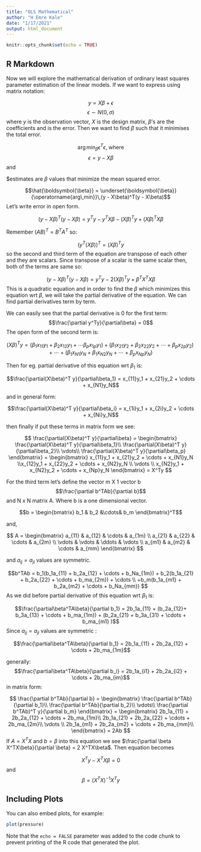 ```yaml
---
title: "OLS Mathematical"
author: "H Emre Kale"
date: "1/17/2021"
output: html_document
---
```


```r
knitr::opts_chunk$set(echo = TRUE)
```

## R Markdown

Now we will explore the mathematical derivation of ordinary least squares parameter estimation of the  linear models. If we want to express using matrix notation:

$$y = X\beta + \epsilon$$
$$\epsilon \sim N(0,\sigma)$$
where $y$ is the observation vector, $X$ is the design matrix, $\beta$'s are the coefficients and \epsilon is the error. Then we want to find $\beta$ such that it minimises the total error.

$$\arg\min_{\beta} \epsilon^T\epsilon \text{, where}  $$
$$ \epsilon = y - X\beta $$
and

$\beta estimates are $\beta$ values that minimize the mean squared error.

$$\hat{\boldsymbol{\beta}} = \underset{\boldsymbol{\beta}}{\operatorname{arg\,min}}\,(y - X\beta)^T(y - X\beta)$$
Let's write error in open form.

$$(y - X\beta)^T(y - X\beta) = y^Ty - y^TX\beta - (X\beta)^Ty+ (X\beta)^T X\beta$$

Remember $(AB)^T = B^TA^T$ so:

$$(y^T(X\beta))^T =  (X\beta)^T y$$
so the second and third term of the equation are transpose of each other and they are scalars. Since transpose of a scalar is the same scalar then, both of the terms are same so:

$$(y - X\beta)^T(y - X\beta) = y^Ty - 2(X\beta)^Ty + \beta^T X^T X\beta$$
This is a quadratic equation and in order to find the $\beta$ which minimizes this equation wrt $\beta$, we will take the partial derivative of the equation. We can find partial derivatives term by term.

We can easily see that the partial derivative is 0 for the first term:
$$\frac{\partial y^Ty}{\partial\beta} = 0$$
The open form of the second term is:

$$(X\beta)^T y = 
(\beta_1x_{11}y_1 +  \beta_2x_{12}y_1 + \cdots  \beta_px_{1p}y_1) +
(\beta_1x_{21}y_2 + \beta_2x_{22}y_2 + \cdots + \beta_px_{2p}y_2) + \cdots +
(\beta_1x_{N1}y_N + \beta_1x_{N2}y_N + \cdots + \beta_px_{Np}y_N)
$$

Then for eg. partial derivative of this equation wrt $\beta_1$ is:

$$\frac{\partial(X\beta)^T y}{\partial\beta_1} = x_{11}y_1 + x_{21}y_2 + \cdots + x_{N1}y_N$$ 

and in general form: 

$$\frac{\partial(X\beta)^T y}{\partial\beta_i} = x_{1i}y_1 + x_{2i}y_2 + \cdots + x_{Ni}y_N$$ 

then finally if put these terms in matrix form we see:

$$ 
\frac{\partial(X\beta)^T y}{\partial\beta} = \begin{bmatrix}
\frac{\partial(X\beta)^T y}{\partial\beta_1}\\
\frac{\partial(X\beta)^T y}{\partial\beta_2}\\
\vdots\\
\frac{\partial(X\beta)^T y}{\partial\beta_p} 
\end{bmatrix} 
= 
\begin{bmatrix}
x_{11}y_1 + x_{21}y_2 + \cdots + x_{N1}y_N \\x_{12}y_1 + x_{22}y_2 + \cdots + x_{N2}y_N \\  \vdots \\
x_{N2}y_1 + x_{N2}y_2 + \cdots + x_{Np}y_N 
\end{bmatrix}  = X^Ty
$$


For the third term let's define the vector m X 1 vector b $$\frac{\partial b^TAb}{\partial b}$$ and N x N matrix A. Where b is a one dimensional vector.

$$b = \begin{bmatrix}
b_1 & b_2 &\cdots& b_m \end{bmatrix}^T$$

and,

$$ A =
\begin{bmatrix}
a_{11} & a_{12} & \cdots & a_{1m} \\
a_{21} & a_{22} & \cdots & a_{2m} \\
\vdots & \vdots & \ddots & \vdots \\
a_{m1} & a_{m2} & \cdots & a_{mm}
\end{bmatrix} 
$$

and $a_{ij} = a_{ji}$ values are symmetric.

$$b^TAb = 
b_1(b_1a_{11} + b_2a_{12} + \cdots + b_Na_{1m}) + b_2(b_1a_{21} + b_2a_{22} + \cdots + b_ma_{2m}) + \cdots  \\
+b_m(b_1a_{m1} + b_2a_{m2} + \cdots + b_Na_{mm})
$$
As we did before partial derivative of this equation wrt $\beta_1$ is: 

$$\frac{\partial\beta^TA\beta}{\partial b_1} = 2b_1a_{11} + (b_2a_{12}+ b_3a_{13} + \cdots + b_ma_{1m}) + (b_2a_{21} + b_3a_{31} + \cdots + b_ma_{m1} )$$ 
Since $a_{ij} = a_{ji}$ values are symmetric :

$$\frac{\partial\beta^TA\beta}{\partial b_1} = 2b_1a_{11} + 2b_2a_{12}  +  \cdots + 2b_ma_{1m}$$

generally:
$$\frac{\partial\beta^TA\beta}{\partial b_i} = 2b_1a_{i1} + 2b_2a_{i2}  +  \cdots + 2b_ma_{im}$$
in matrix form: 

$$ 
\frac{\partial b^TAb}{\partial b} = \begin{bmatrix}
\frac{\partial b^TAb}{\partial b_1}\\
\frac{\partial b^TAb}{\partial b_2}\\
\vdots\\
\frac{\partial b^TAb)^T y}{\partial b_m} 
\end{bmatrix} = 
\begin{bmatrix}
2b_1a_{11} + 2b_2a_{12}  +  \cdots + 2b_ma_{1m}\\ 
2b_1a_{21} + 2b_2a_{22}  +  \cdots + 2b_ma_{2m}\\
\vdots \\
2b_1a_{m1} + 2b_2a_{m2}  +  \cdots + 2b_ma_{mm}\\
\end{bmatrix}  = 2Ab
$$
If $A = X^TX$ and $b = \beta$ into this equation we see $\frac{\partial \beta X^TX\beta}{\partial \beta} = 2 X^TX\beta$. Then equation becomes

$$X^Ty - X^TX\beta = 0 $$ and
$$ \beta = (X^TX)^{-1}X^Ty $$


## Including Plots

You can also embed plots, for example:

```r
plot(pressure)
```

Note that the `echo = FALSE` parameter was added to the code chunk to prevent printing of the R code that generated the plot.
